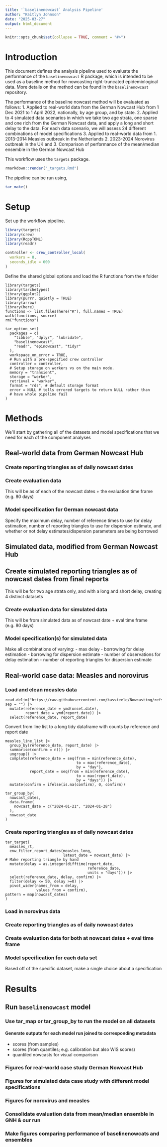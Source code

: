 ```yaml
---
title: '`baselinenowcast` Analysis Pipeline'
author: "Kaitlyn Johnson"
date: "2025-03-27"
output: html_document
---
```


```r
knitr::opts_chunk$set(collapse = TRUE, comment = "#>")
```

# Introduction

This document defines the analysis pipeline used to evaluate the performance
of the `baselinenowcast` R package, which is intended to be used as a
baseline method for nowcasting right-truncated epidemiological data.
More details on the method can be found in the `baselinenowcast` repository.

The performance of the baseline nowcast method will be evaluated as follows:
1. Applied to real-world data from the German Nowcast Hub from 1 Dec 2021 to
1 April 2022, nationally, by age group, and by state.
2. Applied to 4 simulated data scenarios in which we take two age strata, one
sparse and one rich from the German Nowcast data, and apply a long and short
delay to the data. For each data scenario, we will assess 24 different
combinations of model specifications
3. Applied to real-world data from 1. 2013-2014 Measles outbreak in the
Netherlands 2. 2023-2024 Norovirus outbreak in the UK and 3. Comparison of
performance of the mean/median ensemble in the German Nowcast Hub

This workflow uses the `targets` package.

```r
rmarkdown::render("_targets.Rmd")
```

The pipeline can be run using,
```r
tar_make()
```

# Setup

Set up the workflow pipeline.
```r
library(targets)
library(crew)
library(RcppTOML)
library(readr)

controller <- crew_controller_local(
  workers = 8,
  seconds_idle = 600
)
```

Define the shared global options and load the R functions from the `R` folder
```targets
library(targets)
library(tarchetypes)
library(ggplot2)
library(purrr, quietly = TRUE)
library(arrow)
library(here)
functions <- list.files(here("R"), full.names = TRUE)
walk(functions, source)
rm("functions")

tar_option_set(
  packages = c(
    "tibble", "dplyr", "lubridate",
    "baselinenowcast",
    "readr", "epinowcast", "tidyr"
  ),
  workspace_on_error = TRUE,
  # Run with a pre-specified crew controller
  controller = controller,
  # Setup storage on workers vs on the main node.
  memory = "transient",
  storage = "worker",
  retrieval = "worker",
  format = "rds", # default storage format
  error = NULL # tells errored targets to return NULL rather than
  # have whole pipeline fail
)
```

# Methods

We'll start by gathering all of the datasets and model specifications that we
need for each of the component analyses

## Real-world data from German Nowcast Hub

### Create reporting triangles as of daily nowcast dates

### Create evaluation data
This will be as of each of the nowcast dates + the evaluation time frame (e.g.
80 days)

### Model specification for German nowcast data
Specify the maximum delay, number of reference times to use for delay
estimation, number of reporting triangles to use for dispersion estimate, and
whether or not delay estimates/dispersion parameters are being borrowed

## Simulated data, modified from German Nowcast Hub

## Create simulated reporting triangles as of nowcast dates from final reports
This will be for two age strata only, and with a long and short
delay, creating 4 distinct datasets

### Create evaluation data for simulated data
This will be from simulated data as of nowcast date + eval time frame (e.g. 80
days)

### Model specification(s) for simulated data
Make all combinations of varying:
- max delay
- borrowing for delay estimation
- borrowing for dispersion estimate
- number of observations for delay estimation
- number of reporting triangles for dispersion estimate

## Real-world case data: Measles and norovirus

### Load and clean measles data
```targets
read.delim("https://raw.githubusercontent.com/kassteele/Nowcasting/refs/heads/master/data/measles_NL_2013_2014.dat", sep = "") |>
  mutate(reference_date = ymd(onset.date),
         report_date = ymd(report.date)) |>
  select(reference_date, report_date)
```
Convert from line list to a long tidy dataframe with counts by reference and
report date
```targets
measles_line_list |>
  group_by(reference_date, report_date) |>
  summarise(confirm = n()) |>
  ungroup() |>
  complete(reference_date = seq(from = min(reference_date),
                                to = max(reference_date),
                                by = "day"),
           report_date = seq(from = min(reference_date),
                                to = max(report_date),
                                by = "days")) |>
  mutate(confirm = ifelse(is.na(confirm), 0, confirm))
```
```targets
tar_group_by(
  nowcast_dates,
  data.frame(
    nowcast_date = c("2024-01-21", "2024-01-28")
  ),
  nowcast_date
)
```
### Create reporting triangles as of daily nowcast dates
```targets
tar_target(
  measles_rt,
  enw_filter_report_dates(measles_long,
                          latest_date = nowcast_date) |>
# Make reporting triangle by hand
  mutate(delay = as.integer(difftime(report_date,
                                     reference_date,
                                     units = "days"))) |>
  select(reference_date, delay, confirm) |>
  filter(delay <= 50, delay >=0) |>
  pivot_wider(names_from = delay,
              values_from = confirm),
pattern = map(nowcast_dates)
)

```

### Load in norovirus data

### Create reporting triangles as of daily nowcast dates

### Create evaluation data for both at nowcast dates + eval time frame

### Model specification for each data set
Based off of the specific dataset, make a single choice about a specification

# Results

## Run `baselinenowcast` model

### Use tar_map or tar_group_by to run the model on all datasets

#### Generate outputs for each model run joined to corresponding metadata
  - scores (from samples)
  - scores (from quantiles; e.g. calibration but also WIS scores)
  - quantiled nowcasts for visual comparison

### Figures for real-world case study German Nowcast Hub

### Figures for simulated data case study with different model specifications

### Figures for norovirus and measles

### Consolidate evaluation data from mean/median ensemble in GNH & our run

### Make figures comparing performance of baselinenowcats and ensembles
